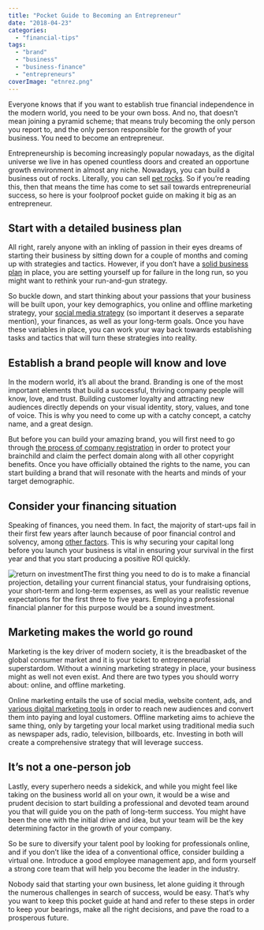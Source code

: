 ```yaml
---
title: "Pocket Guide to Becoming an Entrepreneur"
date: "2018-04-23"
categories: 
  - "financial-tips"
tags: 
  - "brand"
  - "business"
  - "business-finance"
  - "entrepreneurs"
coverImage: "etnrez.png"
---
```


Everyone knows that if you want to establish true financial independence in the modern world, you need to be your own boss. And no, that doesn’t mean joining a pyramid scheme; that means truly becoming the only person you report to, and the only person responsible for the growth of your business. You need to become an entrepreneur.

Entrepreneurship is becoming increasingly popular nowadays, as the digital universe we live in has opened countless doors and created an opportune growth environment in almost any niche. Nowadays, you can build a business out of rocks. Literally, you can sell [pet rocks](http://www.entrepreneursforachange.com/10-stupid-business-ideas-that-made-millions/). So if you’re reading this, then that means the time has come to set sail towards entrepreneurial success, so here is your foolproof pocket guide on making it big as an entrepreneur.

## Start with a detailed business plan

All right, rarely anyone with an inkling of passion in their eyes dreams of starting their business by sitting down for a couple of months and coming up with strategies and tactics. However, if you don’t have a [solid business plan](https://www.thebalance.com/business-plan-outline-2947032) in place, you are setting yourself up for failure in the long run, so you might want to rethink your run-and-gun strategy.

So buckle down, and start thinking about your passions that your business will be built upon, your key demographics, you online and offline marketing strategy, your [social media strategy](https://www.successfulstartup101.com/create-effective-social-media-strategy-business/) (so important it deserves a separate mention), your finances, as well as your long-term goals. Once you have these variables in place, you can work your way back towards establishing tasks and tactics that will turn these strategies into reality.

## Establish a brand people will know and love

In the modern world, it’s all about the brand. Branding is one of the most important elements that build a successful, thriving company people will know, love, and trust. Building customer loyalty and attracting new audiences directly depends on your visual identity, story, values, and tone of voice. This is why you need to come up with a catchy concept, a catchy name, and a great design.

But before you can build your amazing brand, you will first need to go through [the process of company registration](https://easycompanies.com.au/products/company-registration/) in order to protect your brainchild and claim the perfect domain along with all other copyright benefits. Once you have officially obtained the rights to the name, you can start building a brand that will resonate with the hearts and minds of your target demographic.

## Consider your financing situation

Speaking of finances, you need them. In fact, the majority of start-ups fail in their first few years after launch because of poor financial control and solvency, among [other factors](https://smallbiztrends.com/2016/11/startup-statistics-small-business.html). This is why securing your capital long before you launch your business is vital in ensuring your survival in the first year and that you start producing a positive ROI quickly.

![return on investment](/images/businessplan.jpg)The first thing you need to do is to make a financial projection, detailing your current financial status, your fundraising options, your short-term and long-term expenses, as well as your realistic revenue expectations for the first three to five years. Employing a professional financial planner for this purpose would be a sound investment.

## Marketing makes the world go round

Marketing is the key driver of modern society, it is the breadbasket of the global consumer market and it is your ticket to entrepreneurial superstardom. Without a winning marketing strategy in place, your business might as well not even exist. And there are two types you should worry about: online, and offline marketing.

Online marketing entails the use of social media, website content, ads, and [various digital marketing tools](https://neilpatel.com/blog/10-online-marketing-tools-you-need-when-starting-a-business/) in order to reach new audiences and convert them into paying and loyal customers. Offline marketing aims to achieve the same thing, only by targeting your local market using traditional media such as newspaper ads, radio, television, billboards, etc. Investing in both will create a comprehensive strategy that will leverage success.

## It’s not a one-person job

Lastly, every superhero needs a sidekick, and while you might feel like taking on the business world all on your own, it would be a wise and prudent decision to start building a professional and devoted team around you that will guide you on the path of long-term success. You might have been the one with the initial drive and idea, but your team will be the key determining factor in the growth of your company.

So be sure to diversify your talent pool by looking for professionals online, and if you don’t like the idea of a conventional office, consider building a virtual one. Introduce a good employee management app, and form yourself a strong core team that will help you become the leader in the industry.

Nobody said that starting your own business, let alone guiding it through the numerous challenges in search of success, would be easy. That’s why you want to keep this pocket guide at hand and refer to these steps in order to keep your bearings, make all the right decisions, and pave the road to a prosperous future.